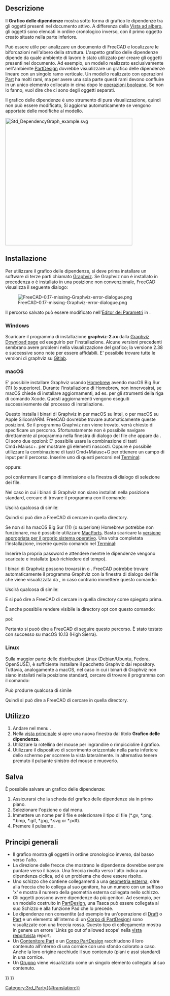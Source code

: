 <languages/>

{{Docnav/it
|[[Std_SceneInspector/it|Ispettore di scena]]
|[[Std_ExportDependencyGraph/it|Esporta grafico dipendenze]]
|[[Std_Tools_Menu/it|Menu strumenti]]
|IconL=Std_SceneInspector.svg
|IconR=
|IconC=Freecad.svg
}}

{{GuiCommand/it
|Name=Std_DependencyGraph
|Name/it=Grafico delle dipendenze
|MenuLocation=Strumenti → Grafico delle dipendenze...
|Workbenches=Tutti
|SeeAlso=[[Std_ExportDependencyGraph/it|Esporta grafico dipendenze]]
}}

<span id="Description"></span>
==Descrizione==

Il '''Grafico delle dipendenze''' mostra sotto forma di grafico le dipendenze tra gli oggetti presenti nel documento attivo. A differenza della [[Tree_view/it|Vista ad albero]], gli oggetti sono elencati in ordine cronologico inverso, con il primo oggetto creato situato nella parte inferiore.

Può essere utile per analizzare un documento di FreeCAD e localizzare le biforcazioni nell'albero della struttura. L'aspetto grafico delle dipendenze dipende da quale ambiente di lavoro è stato utilizzato per creare gli oggetti presenti nel documento. Ad esempio, un modello realizzato esclusivamente nell'ambiente [[PartDesign_Workbench/it|PartDesign]] dovrebbe visualizzare un grafico delle dipendenze lineare con un singolo ramo verticale. Un modello realizzato con operazioni [[Part_Workbench/it|Part]] ha molti rami, ma per avere una sola parte questi rami devono confluire in un unico elemento collocato in cima dopo le [[Part_Boolean/it|operazioni booleane]]. Se non lo fanno, vuol dire che ci sono degli oggetti separati.

Il grafico delle dipendenze è uno strumento di pura visualizzazione, quindi non può essere modificato, Si aggiorna automaticamente se vengono apportate delle modifiche al modello.

[[Image:Std_DependencyGraph_example.svg|400px]]
{{Caption|Esempio di grafico delle dipendenze con un corpo di PartDesign a sinistra e un oggetto creato con le operazioni di Parte a destra}}

<span id="Installation"></span>
==Installazione== 

Per utilizzare il grafico delle dipendenze, si deve prima installare un software di terze parti chiamato [https://graphviz.org/ Graphviz]. Se Graphviz non è installato in precedenza o è installato in una posizione non convenzionale, FreeCAD visualizza il seguente dialogo:

[[File:FreeCAD-0.17-missing-Graphviz-error-dialogue.png]]

Il percorso salvato può essere modificato nell'[[Std_DlgParameter/it|Editor dei Parametri]] in {{MenuCommand|BaseApp → Preferenze → Percorsi → Graphviz}}.

===Windows=== 

Scaricare il programma di installazione '''graphviz-2.xx''' dalla [https://graphviz.org/download/#windows Graphviz Download page] ed eseguirlo per l'installazione. Alcune versioni precedenti sembrano avere problemi nella visualizzazione del grafico; la versione 2.38 e successive sono note per essere affidabili. E' possibile trovare tutte le versioni di graphviz su [https://gitlab.com/graphviz/graphviz/-/releases Gitlab].

===macOS=== 

E' possibile installare Graphviz usando [https://brew.sh/ Homebrew] avendo macOS Big Sur (11) (o superiore). Durante l'installazione di Homebrew, non innervosirsi, se macOS chiede di installare aggiornamenti, ad es. per gli strumenti della riga di comando Xcode. Questi aggiornamenti vengono eseguiti successivamente dal processo di installazione.

{{Code|lang=text|code=
brew install graphviz
}}

Questo installa i binari di Graphviz in {{FileName|/usr/local/bin}} per macOS su Intel, o {{FileName|/opt/homebrew}} per macOS su Apple Silicon/ARM. FreeCAD dovrebbe trovare automaticamente queste posizioni. Se il programma Graphviz non viene trovato, verrà chiesto di specificare un percorso. Sfortunatamente non è possibile navigare direttamente al programma nella finestra di dialogo del file che appare da {{MenuCommand|Strumenti → Grafico delle dipendenze...}}. Ci sono due opzioni: E' possibile usare la combinazione di tasti Cmd+Maiusc+. per mostrare gli elementi nascosti. Oppure è possibile utilizzare la combinazione di tasti Cmd+Maiusc+G per ottenere un campo di input per il percorso. Inserire uno di questi percorsi nel [https://en.wikipedia.org/wiki/Terminal_(macOS) Terminal]:

{{Code|lang=text|code=
/usr/local/bin
}}

oppure:

{{Code|lang=text|code=
/opt/homebrew/bin
}}

poi confermare il campo di immissione e la finestra di dialogo di selezione dei file.

Nel caso in cui i binari di Graphviz non siano installati nella posizione standard, cercare di trovare il programma con il comandoː

{{Code|lang=text|code=
type dot
}}

Uscirà qualcosa di simileː 

{{Code|lang=text|code=
dot is /usr/local/bin/dot
}}

Quindi si può dire a FreeCAD di cercare in quella directory.

Se non si ha macOS Big Sur (11) (o superiore) Homebrew potrebbe non funzionare, ma è possibile utilizzare [https://www.macports.org/index.php MacPorts]. Basta scaricare la [https://www.macports.org/install.php versione appropriata per il proprio sistema operativo]. Una volta completata l'installazione, inserire questo comando nel [https://en.wikipedia.org/wiki/Terminal_(macOS) Terminal]:

{{Code|lang=text|code=
sudo port install graphviz
}}

Inserire la propria password e attendere mentre le dipendenze vengono scaricate e installate (può richiedere del tempo).

I binari di Graphviz possono trovarsi in {{FileName|/usr/local/bin}} o {{FileName|/opt/local/bin/dot}}. FreeCAD potrebbe trovare automaticamente il programma Graphviz con la finestra di dialogo del file che viene visualizzata da {{MenuCommand|Strumenti → Grafico delle dipendenze...}}, in caso contrario immettere questo comando:

{{Code|lang=text|code=
type dot
}}

Uscirà qualcosa di simileː

{{Code|lang=text|code=
dot is /opt/local/bin/dot
}}

E si può dire a FreeCAD di cercare in quella directory come spiegato prima.

È anche possibile rendere visibile la directory opt con questo comando:

{{Code|lang=text|code=
defaults write com.apple.finder AppleShowAllFiles YES;
}}

poiː

{{Code|lang=text|code=
killall Finder /System/Library/CoreServices/Finder.app;
}}

Pertanto si puoò dire a FreeCAD di seguire questo percorso. È stato testato con successo su macOS 10.13 (High Sierra).

===Linux=== 

Sulla maggior parte delle distribuzioni Linux (Debian/Ubuntu, Fedora, OpenSUSE), è sufficiente installare il pacchetto Graphviz dai repository.
Tuttavia, analogamente a macOS, nel caso in cui i binari di Graphviz non siano installati nella posizione standard, cercare di trovare il programma con il comando:

{{Code|lang=text|code=
type dot
}}

Può produrre qualcosa di simile 

{{Code|lang=text|code=
dot is /usr/local/bin/dot
}}

Quindi si può dire a FreeCAD di cercare in quella directory.

<span id="Usage"></span>
==Utilizzo== 

# Andare nel menu {{MenuCommand|Strumenti →  [[Image:Std_DependencyGraph.svg|16px]] Grafico delle dipendenze...}}.
# Nella [[Main_view_area/it|vista principale]] si apre una nuova finestra dal titolo '''Grafico delle dipendenze'''.
# Utilizzare la rotellina del mouse per ingrandire o rimpicciolire il grafico.
# Utilizzare il dispositivo di scorrimento orizzontale nella parte inferiore dello schermo per scorrere la vista lateralmente. In alternativa tenere premuto il pulsante sinistro del mouse e muoverlo.

<span id="Save"></span>
==Salva== 

È possibile salvare un grafico delle dipendenze:
# Assicurarsi che la scheda del grafico delle dipendenze sia in primo piano.
# Selezionare l'opzione {{MenuCommand|File → [[Std_Save/it|Salva]]}} o {{MenuCommand|File → [[Std_SaveAs/it|Salva con nome]]}} dal menu.
# Immettere un nome per il file e selezionare il tipo di file (*.gv, *.png, *.bmp, *.gif, *.jpg, *.svg or *.pdf).
# Premere il pulsante {{Button|Salva}}.

<span id="General_principles"></span>
==Principi generali==

* Il grafico mostra gli oggetti in ordine cronologico inverso, dal basso verso l'alto.
* La direzione delle frecce che mostrano le dipendenze dovrebbe sempre puntare verso il basso. Una freccia rivolta verso l'alto indica una dipendenza ciclica, ed è un problema che deve essere risolto.
* Uno schizzo che contiene collegamenti a una [[Sketcher External/it|geometria esterna]], oltre alla freccia che lo collega al suo genitore, ha un numero con un suffisso 'x' e mostra il numero della geometria esterna collegata nello schizzo.
* Gli oggetti possono avere dipendenze da più genitori. Ad esempio, per un modello costruito in [[PartDesign_Workbench/it|PartDesign]], una Tasca può essere collegata al suo Schizzo e alla funzione Pad che lo precede.
* Le dipendenze non consentite (ad esempio tra un'operazione di [[Draft_Workbench/it|Draft]] o [[Part_Workbench/it|Part]] e un elemento all'interno di un [[PartDesign Body/it|Corpo di PartDesign]]) sono visualizzate con una freccia rossa. Questo tipo di collegamento mostra in genere un errore 'Links go out of allowed scope' nella [[Report_view/it|vista report]]vista report.
* Un [[Std_Part/it|Contenitore Part]] e un [[PartDesign_Body/it|Corpo PartDesign]] racchiudono il loro contenuto all'interno di una cornice con uno sfondo colorato a caso. Anche la loro origine racchiude il suo contenuto (piani e assi standard) in una cornice.
* Un [[Std_Group/it|Gruppo]] viene visualizzato come un singolo elemento collegato al suo contenuto.


{{Docnav/it
|[[Std_SceneInspector/it|Ispettore di scena]]
|[[Std_ExportDependencyGraph/it|Esporta grafico dipendenze]]
|[[Std_Tools_Menu/it|Menu strumenti]]
|IconL=Std_SceneInspector.svg
|IconR=
|IconC=Freecad.svg
}}

{{Std_Base_navi{{#translation:}}}}
{{Userdocnavi{{#translation:}}}}
[[Category:3rd_Party{{#translation:}}]]